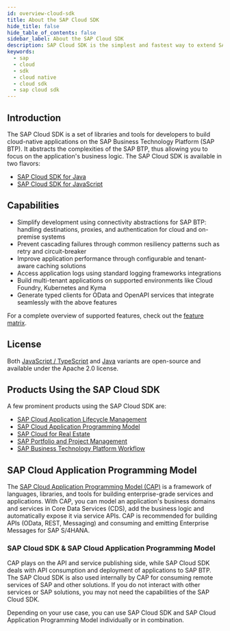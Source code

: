 ```yaml
---
id: overview-cloud-sdk
title: About the SAP Cloud SDK
hide_title: false
hide_table_of_contents: false
sidebar_label: About the SAP Cloud SDK
description: SAP Cloud SDK is the simplest and fastest way to extend SAP services and applications in the cloud.
keywords:
  - sap
  - cloud
  - sdk
  - cloud native
  - cloud sdk
  - sap cloud sdk
---
```



## Introduction

The SAP Cloud SDK is a set of libraries and tools for developers to build cloud-native applications on the SAP Business Technology Platform (SAP BTP).
It abstracts the complexities of the SAP BTP, thus allowing you to focus on the application's business logic.
The SAP Cloud SDK is available in two flavors:

- [SAP Cloud SDK for Java](/docs/java/overview-cloud-sdk-for-java)
- [SAP Cloud SDK for JavaScript](/docs/js/overview)

## Capabilities

- Simplify development using connectivity abstractions for SAP BTP: handling destinations, proxies, and authentication for cloud and on-premise systems
- Prevent cascading failures through common resiliency patterns such as retry and circuit-breaker
- Improve application performance through configurable and tenant-aware caching solutions
- Access application logs using standard logging frameworks integrations
- Build multi-tenant applications on supported environments like Cloud Foundry, Kubernetes and Kyma
- Generate typed clients for OData and OpenAPI services that integrate seamlessly with the above features

For a complete overview of supported features, check out the [feature matrix](./feature-matrix.mdx).

## License

Both [JavaScript / TypeScript](https://github.com/SAP/cloud-sdk-js) and [Java](https://github.com/SAP/cloud-sdk-js) variants are open-source and available under the Apache 2.0 license.

## Products Using the SAP Cloud SDK

A few prominent products using the SAP Cloud SDK are:

- [SAP Cloud Application Lifecycle Management](https://support.sap.com/en/alm.html)
- [SAP Cloud Application Programming Model](https://cap.cloud.sap/docs/)
- [SAP Cloud for Real Estate](https://www.sap.com/products/real-estate-facilities-mgmt-cloud.html)
- [SAP Portfolio and Project Management](https://www.sap.com/germany/products/project-portfolio-management.html)
- [SAP Business Technology Platform Workflow](https://help.sap.com/viewer/product/WORKFLOW_SERVICE/Cloud/en-US)

## SAP Cloud Application Programming Model

The [SAP Cloud Application Programming Model (CAP)](https://cap.cloud.sap/docs/) is a framework of languages, libraries, and tools for building enterprise-grade services and applications.
With CAP, you can model an application's business domains and services in Core Data Services (CDS), add the business logic and automatically expose it via service APIs.
CAP is recommended for building APIs (OData, REST, Messaging) and consuming and emitting Enterprise Messages for SAP S/4HANA.

### SAP Cloud SDK & SAP Cloud Application Programming Model

CAP plays on the API and service publishing side, while SAP Cloud SDK deals with API consumption and deployment of applications to SAP BTP.
The SAP Cloud SDK is also used internally by CAP for consuming remote services of SAP and other solutions.
If you do not interact with other services or SAP solutions, you may not need the capabilities of the SAP Cloud SDK.

Depending on your use case, you can use SAP Cloud SDK and SAP Cloud Application Programming Model individually or in combination.
